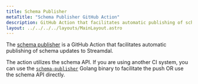 ```yaml
---
title: Schema Publisher
metaTitle: "Schema Publisher GitHub Action"
description: GitHub Action that facilitates automatic publishing of schema updates to Streamdal.
layout: ../../../../layouts/MainLayout.astro
---
```


The [schema publisher](https://github.com/streamdal/schema-publisher) is a GitHub Action that facilitates automatic publishing of schema updates to Streamdal.

The action utilizes the schema API. If you are using another CI system, you can use the [`schema-publisher`](https://github.com/streamdal/schema-publisher/tree/main/publish) Golang binary to facilitate the push OR use the schema API directly.
